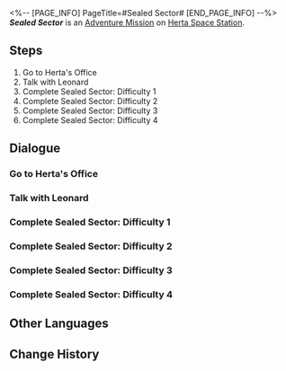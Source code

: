<%-- [PAGE_INFO]
PageTitle=#Sealed Sector#
[END_PAGE_INFO] --%>
{{Stub|Dialogue.}}
{{Mission Infobox
|id            = 2000705
|title         = 
|image         = <!--Mission Sealed Sector.png-->
|type          = Adventure
|event_name    = 
|chapter       = 
|requirements  = [[Companion Mission]] ''[[Punklorde Mentality]]'' completed
|summary       = <!--official mission summary from Fate's Atlas-->
|characters    = Trailblazer
|startLocation = [[Herta Space Station]] - [[Herta's Office]]
|world         = Herta Space Station
|area          = Herta's Office
|prev          = 
|next          = 
|rewards       = 
}}
'''''Sealed Sector''''' is an [[Adventure Mission]] on [[Herta Space Station]].

==Steps==
# Go to Herta's Office
# Talk with Leonard
# Complete Sealed Sector: Difficulty 1
# Complete Sealed Sector: Difficulty 2
# Complete Sealed Sector: Difficulty 3
# Complete Sealed Sector: Difficulty 4

<!--
==Gameplay Notes==

--><!--
==Trial Character==

-->
==Dialogue==
{{Stub Dialogue}}

===Go to Herta's Office===
{{Mission Description|type=adventure|location=Herta's Office|The troubles caused by Silver Wolf have finally abated, but Leonard still looks concerned...}}
{{Dialogue Start}}
:{{tx}}
{{Dialogue End}}

===Talk with Leonard===
{{Mission Description|type=adventure|location=Master Control Zone|update|The troubles caused by Silver Wolf have abated, but Leonard still looks concerned...}}
{{Dialogue Start}}
:{{tx}}
{{Dialogue End}}

===Complete Sealed Sector: Difficulty 1===
{{Mission Description|type=adventure|location=Master Control Zone|update|The troubles caused by Silver Wolf have abated, but Leonard still looks concerned.<br />He's asking for your help to complete a task that will improve the space station's cybersecurity and help him keep his job...}}
{{Dialogue Start}}
:{{tx}}
{{Dialogue End}}

===Complete Sealed Sector: Difficulty 2===
{{Dialogue Start}}
:{{tx}}
{{Dialogue End}}

===Complete Sealed Sector: Difficulty 3===
{{Dialogue Start}}
:{{tx}}
{{Dialogue End}}

===Complete Sealed Sector: Difficulty 4===
{{Dialogue Start}}
:{{tx}}
{{Dialogue End}}

==Other Languages==
{{Other Languages
|en   = Sealed Sector
|zhs  = 封锁扇区
|zht  = 封鎖磁區
|ja   = 封鎖セクタ
|ko   = 봉쇄 섹터
|es   = Sector cerrado
|fr   = Secteur bouclé
|ru   = Изолированная зона
|th   = กวาดล้างโซนปิดผนึก
|vi   = Khu Vực Phong Tỏa
|de   = Versiegelter Sektor
|id   = Sektor Tersegel
|pt   = Setor Trancado
}}

==Change History==
{{Change History|1.1}}
